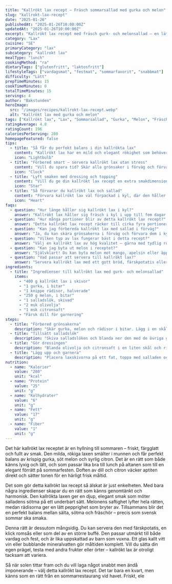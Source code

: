 ```yaml
---
title: "Kallrökt lax recept – Fräsch sommarsallad med gurka och melon"
slug: "kallrokt-lax-recept"
date: "2025-01-26"
publishedAt: "2025-01-26T10:00:00Z"
updatedAt: "2025-01-26T10:00:00Z"
excerpt: "Kallrökt lax recept med fräsch gurk- och melonsallad – en lätt, elegant och smakrik rätt som känns som svensk sommar på tallrik. Perfekt till lunch eller buffé!"
category: "Lax"
cuisine: "SE"
primaryCategory: "lax"
subcategory: "kallrokt lax"
mealType: "lunch"
cookingMethod: "ra"
dietaryTags: ["glutenfritt", "laktosfritt"]
lifestyleTags: ["vardagsmat", "festmat", "sommarfavorit", "snabbmat"]
difficulty: "Lätt"
prepTimeMinutes: 15
cookTimeMinutes: 0
totalTimeMinutes: 15
servings: 4
author: "Bakstunden"
heroImage:
  src: "/images/recipes/kallrokt-lax-recept.webp"
  alt: "Kallrökt lax med gurka och melon"
tags: ["Kallrökt lax", "Lax", "Sommarsallad", "Gurka", "Melon", "Fräscht"]
ratingAverage: 4.8
ratingCount: 196
caloriesPerServing: 280
homepageFeatured: false
tips:
  - title: "Så får du perfekt balans i din kallrökta lax"
    content: "Kallrökt lax har en mild och elegant rökighet som behöver fräscha smaker som kontrast. Därför är gurka, melon och citron perfekta följeslagare. Se till att använda riktigt kall lax, gärna direkt från kyl, och servera salladen nyblandad så den behåller sin krispighet. Ringla olivoljan försiktigt – för mycket kan ta över. Resultatet blir en frisk, lyxig rätt som andas sommar och hav."
    icon: "Lightbulb"
  - title: "Förbered smart – servera kallrökt lax utan stress"
    content: "Vill du spara tid? Skär alla grönsaker i förväg och förvara dem i kyl. Precis före servering blandar du ihop salladen med olivolja och citronsaft. Lägg upp laxskivorna på ett fat och toppa med salladen. På tio minuter har du en elegant måltid redo – perfekt för varma dagar eller oväntade gäster."
    icon: "Clock"
  - title: "Lyft smaken med dressing och topping"
    content: "Vill du ge din kallrökt lax recept en extra smakdimension? Testa att tillsätta lite honung i dressingen eller toppa salladen med rostade pumpakärnor. En nypa flingsalt och några droppar vit balsamvinäger kan också lyfta rätten till nya höjder. Det är små detaljer som skapar den där magiska balansen mellan sötma, sälta och syra."
    icon: "Star"
  - title: "Så förvarar du kallrökt lax och sallad"
    content: "Förvara kallrökt lax väl förpackad i kyl, där den håller sig upp till fem dagar. Salladen kan förberedas några timmar innan servering, men vänta med dressingen tills precis innan – annars blir gurka och melon vattniga. Ett perfekt tips för sommarens picknick eller buffé."
    icon: "Heart"
faqs:
  - question: "Hur länge håller sig kallrökt lax i kyl?"
    answer: "Kallrökt lax håller sig fräsch i kyl i upp till fem dagar. Förvara den väl täckt för att bevara smaken och den lena texturen. Perfekt för sallader, smörgåsar eller kalla bufféer."
  - question: "Hur många portioner blir av detta kallrökt lax recept?"
    answer: "Detta kallrökt lax recept räcker till cirka fyra portioner – lagom för en lätt lunch eller en elegant förrätt. Servera med ett gott bröd för en mer mättande måltid."
  - question: "Kan jag förbereda kallrökt lax med sallad i förväg?"
    answer: "Ja, du kan skära grönsakerna i förväg och förvara dem i kyl. Blanda dock salladen och ringla dressingen precis före servering för bästa fräschör och smak."
  - question: "Vilken typ av lax fungerar bäst i detta recept?"
    answer: "Välj en kallrökt lax av hög kvalitet – gärna med tydlig rökdoft men mild smak. Den harmonierar perfekt med den svala, friska salladen och citrondressingen."
  - question: "Kan jag byta ut melon i receptet?"
    answer: "Självklart! Du kan byta melon mot mango, apelsin eller äpple för en ny twist. Kombinationen av frukt och kallrökt lax ger alltid en härlig kontrast mellan sött och salt."
  - question: "Vad passar att servera till kallrökt lax?"
    answer: "Servera kallrökt lax med ett gott bröd, färskpotatis eller en klick citronkräm. Den friska salladen gör rätten komplett – en perfekt kombination för sommarens alla tillfällen."
ingredients:
  - title: "Ingredienser till kallrökt lax med gurk- och melonsallad"
    items:
      - "400 g kallrökt lax i skivor"
      - "1 gurka, i bitar"
      - "1 knippe rädisor, halverade"
      - "250 g melon, i bitar"
      - "1 salladslök, skivad"
      - "2 msk olivolja"
      - "1 msk citronsaft"
      - "Färsk dill för garnering"
steps:
  - title: "Förbered grönsakerna"
    description: "Skär gurka, melon och rädisor i bitar. Lägg i en skål och blanda försiktigt."
  - title: "Tillsätt salladslök"
    description: "Skiva salladslöken och blanda ner den med de övriga grönsakerna."
  - title: "Gör dressingen"
    description: "Blanda olivolja och citronsaft i en liten skål och ringla över salladen."
  - title: "Lägg upp och garnera"
    description: "Placera laxskivorna på ett fat, toppa med salladen och garnera med färsk dill."
nutrition:
  - name: "Kalorier"
    value: "280"
    unit: "kcal"
  - name: "Protein"
    value: "25"
    unit: "g"
  - name: "Kolhydrater"
    value: "6"
    unit: "g"
  - name: "Fett"
    value: "17"
    unit: "g"
  - name: "Fiber"
    value: "1"
    unit: "g"
---
```


Det här kallrökt lax receptet är en hyllning till sommaren – friskt, färgglatt och fullt av smak. Den milda, rökiga laxen smälter i munnen och får perfekt balans av krispig gurka, söt melon och syrlig citron. Det är en rätt som både känns lyxig och lätt, och som passar lika bra till lunch på altanen som till en elegant förrätt på sommarfesten. Doften av dill och citron väcker aptiten direkt och sätter tonen för en härligt frisk måltid.

Det som gör detta kallrökt lax recept så älskat är just enkelheten. Med bara några ingredienser skapar du en rätt som känns genomtänkt och harmonisk. Den kallrökta laxen ger en djup, elegant smak som möter salladens sötma på ett underbart sätt. Melonens saftighet lyfter hela rätten, medan rädisorna ger en lätt pepprighet som bryter av. Tillsammans blir det en perfekt balans mellan sälta, sötma och fräschör – precis som svensk sommar ska smaka.

Denna rätt är dessutom mångsidig. Du kan servera den med färskpotatis, en klick romsås eller som del av en större buffé. Den passar utmärkt till både vardag och fest, och är lika uppskattad av barn som vuxna. Ett glas kallt vitt vin eller bubblande mineralvatten gör måltiden komplett. Vill du sätta din egen prägel, testa med andra frukter eller örter – kallrökt lax är otroligt tacksam att variera.

Så när solen tittar fram och du vill laga något snabbt men ändå imponerande – välj detta kallrökt lax recept. Det tar bara en kvart, men känns som en rätt från en sommarrestaurang vid havet. Friskt, ele
